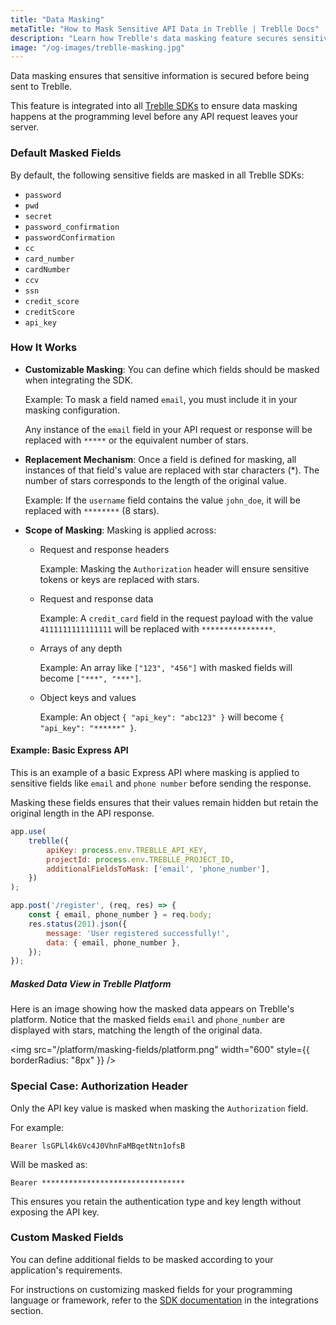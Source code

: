 ```yaml
---
title: "Data Masking"
metaTitle: "How to Mask Sensitive API Data in Treblle | Treblle Docs"
description: "Learn how Treblle's data masking feature secures sensitive API data by replacing values with stars before leaving your server. Configure custom fields to enhance API privacy."
image: "/og-images/treblle-masking.jpg"
---
```


Data masking ensures that sensitive information is secured before being sent to Treblle. 

This feature is integrated into all [Treblle SDKs](https://docs.treblle.com/integrations/) to ensure data masking happens at the programming level before any API request leaves your server.

### Default Masked Fields

By default, the following sensitive fields are masked in all Treblle SDKs:

- `password`
- `pwd`
- `secret`
- `password_confirmation`
- `passwordConfirmation`
- `cc`
- `card_number`
- `cardNumber`
- `ccv`
- `ssn`
- `credit_score`
- `creditScore`
- `api_key`

### How It Works
- **Customizable Masking**: You can define which fields should be masked when integrating the SDK.
   
   Example: To mask a field named `email`, you must include it in your masking configuration. 
   
   Any instance of the `email` field in your API request or response will be replaced with `*****` or the equivalent number of stars.

- **Replacement Mechanism**: Once a field is defined for masking, all instances of that field's value are replaced with star characters (*). The number of stars corresponds to the length of the original value.

  Example: If the `username` field contains the value `john_doe`, it will be replaced with `********` (8 stars).

- **Scope of Masking**: Masking is applied across:

  - Request and response headers

    Example: Masking the `Authorization` header will ensure sensitive tokens or keys are replaced with stars.

  - Request and response data

    Example: A `credit_card` field in the request payload with the value `4111111111111111` will be replaced with `****************`.

  - Arrays of any depth
    
    Example: An array like `["123", "456"]` with masked fields will become `["***", "***"]`.

  - Object keys and values
    
    Example: An object `{ "api_key": "abc123" }` will become `{ "api_key": "******" }`.

#### Example: Basic Express API

This is an example of a basic Express API where masking is applied to sensitive fields like `email` and `phone number` before sending the response.

Masking these fields ensures that their values remain hidden but retain the original length in the API response.

```javascript
app.use(
    treblle({
        apiKey: process.env.TREBLLE_API_KEY,
        projectId: process.env.TREBLLE_PROJECT_ID,
        additionalFieldsToMask: ['email', 'phone_number'],
    })
);

app.post('/register', (req, res) => {
    const { email, phone_number } = req.body;
    res.status(201).json({
        message: 'User registered successfully!',
        data: { email, phone_number },
    });
});
```

##### Masked Data View in Treblle Platform

Here is an image showing how the masked data appears on Treblle's platform. Notice that the masked fields `email` and `phone_number` are displayed with stars, matching the length of the original data.

<img
  src="/platform/masking-fields/platform.png"
  width="600"
  style={{ borderRadius: "8px" }}
/>

### Special Case: Authorization Header

Only the API key value is masked when masking the `Authorization` field. 

For example:

```
Bearer lsGPLl4k6Vc4J0VhnFaMBqetNtn1ofsB
```

Will be masked as:

```
Bearer ********************************
```

This ensures you retain the authentication type and key length without exposing the API key.

### Custom Masked Fields
You can define additional fields to be masked according to your application's requirements. 

For instructions on customizing masked fields for your programming language or framework, refer to the [SDK documentation](https://docs.treblle.com/integrations/) in the integrations section.